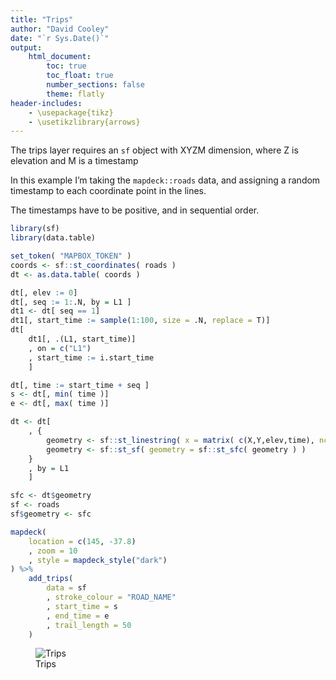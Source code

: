 ```yaml
---
title: "Trips"
author: "David Cooley"
date: "`r Sys.Date()`"
output: 
    html_document:
        toc: true
        toc_float: true
        number_sections: false
        theme: flatly
header-includes: 
    - \usepackage{tikz}
    - \usetikzlibrary{arrows}
---
```



The trips layer requires an `sf` object with XYZM dimension, where Z is elevation and M is a timestamp

In this example I'm taking the `mapdeck::roads` data, and assigning a random timestamp to each coordinate point in the lines.

The timestamps have to be positive, and in sequential order. 

```r
library(sf)
library(data.table)

set_token( "MAPBOX_TOKEN" )
coords <- sf::st_coordinates( roads )
dt <- as.data.table( coords )

dt[, elev := 0]
dt[, seq := 1:.N, by = L1 ]
dt1 <- dt[ seq == 1]
dt1[, start_time := sample(1:100, size = .N, replace = T)]
dt[
	dt1[, .(L1, start_time)]
	, on = c("L1")
	, start_time := i.start_time
	]

dt[, time := start_time + seq ]
s <- dt[, min( time )]
e <- dt[, max( time )]

dt <- dt[
	, {
		geometry <- sf::st_linestring( x = matrix( c(X,Y,elev,time), ncol = 4 ))
		geometry <- sf::st_sf( geometry = sf::st_sfc( geometry ) )
	}
	, by = L1
	]

sfc <- dt$geometry
sf <- roads
sf$geometry <- sfc
```


```r
mapdeck(
	location = c(145, -37.8)
	, zoom = 10
	, style = mapdeck_style("dark")
) %>%
	add_trips(
		data = sf
		, stroke_colour = "ROAD_NAME"
		, start_time = s
		, end_time = e
		, trail_length = 50
	)
```
![Trips](./img/articles/trips.gif)

